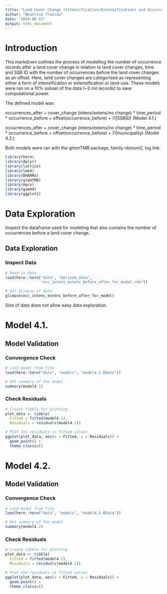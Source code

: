```yaml
---
title: "Land Cover Change (Intensification/Extensification) and Occurrence Records, Time and Offset"
author: "Beatrice Trascau"
date: "2024-06-12"
output: html_document
---
```


# Introduction

This markdown outlines the process of modelling the number of occurrence records after a land cover change in relation to land cover changes, time and SSB ID with the number of occurrences before the land cover changes as an offset. Here, land cover changes are categorised as representing either a form of intensification or extensification or land-use. These models were ran on a 10% subset of the data (\~3 mil records) to save computational power.

The defined model was:

occurrences_after \~ cover_change (intens/extens/no change) \* time_period \* occurrence_before + offset(occurrence_before) + (1\|SSBID) (Model 4.1.)

occurrences_after \~ cover_change (intens/extens/no change) \* time_period \* occurrence_before + offset(occurrence_before) + (1\|municipality) (Model 4.2.)

Both models were ran with the glmmTMB package, family nbinom2, log link.

```r
library(here)
library(dplyr)
library(lattice)
library(lme4)
library(DHARMa)
library(glmmTMB)
library(mgcv)
library(gamm4)
library(ggplot2)
```

# Data Exploration

Inspect the dataframe used for modeling that also contains the number of occurrences before a land cover change.

## Data Exploration

### Inspect Data

```r

# Read in data
load(here::here("data", "derived_data",
                "occ_intens_extens_before_after_for_model.rda"))

# Get glimpse of data
glimpse(occ_intens_extens_before_after_for_model)

```

Size of data does not allow easy data exploration.

# Model 4.1.

## Model Validation

### Convergence Check

```r

# Load model from file
load(here::here("data", "models", "model4.1.RData"))

# Get summary of the model
summary(model4.1)

```

### Check Residuals

```r

# Create tibble for plotting
plot_data <- tibble(
  Fitted = fitted(model4.1),
  Residuals = residuals(model4.1))

# Plot the residuals vs fitted values
ggplot(plot_data, aes(x = Fitted, y = Residuals)) +
  geom_point() +
  theme_classic()
```

# Model 4.2.

## Model Validation

### Convergence Check

```r

# Load model from file
load(here::here("data", "models", "model4.2.RData"))

# Get summary of the model
summary(model4.2)

```

### Check Residuals

```r

# Create tibble for plotting
plot_data <- tibble(
  Fitted = fitted(model4.2),
  Residuals = residuals(model4.2))

# Plot the residuals vs fitted values
ggplot(plot_data, aes(x = Fitted, y = Residuals)) +
  geom_point() +
  theme_classic()
```
